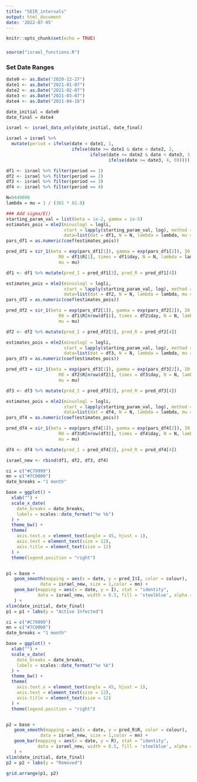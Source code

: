 ```yaml
---
title: "SEIR_intervals"
output: html_document
date: '2022-07-05'
---
```


```r
knitr::opts_chunk$set(echo = TRUE)
```

###
```r
source("israel_functions.R")
```



### Set Date Ranges
```r
date0 <- as.Date("2020-12-27")
date1 <- as.Date("2021-01-07")
date2 <- as.Date("2021-02-07")
date3 <- as.Date("2021-03-07")
date4 <- as.Date("2021-04-18")

date_initial = date0
date_final = date4
```


```r
israel <- israel_data_only(date_initial, date_final)

israel = israel %>% 
  mutate(period = ifelse(date < date1, 1, 
                         ifelse(date >= date1 & date < date2, 2, 
                                ifelse(date >= date2 & date < date3, 3, 
                                       ifelse(date >= date3, 4, 0)))))

df1 <- israel %>% filter(period == 1)
df2 <- israel %>% filter(period == 2)
df3 <- israel %>% filter(period == 3)
df4 <- israel %>% filter(period == 4)
```


```r
N=9449000
lambda = mu = 1 / (365 * 82.8) 

### Add sigma/E()
starting_param_val = list(beta = 1e-2, gamma = 1e-5)
estimates_pois = mle2(minuslogl = logli,
                      start = lapply(starting_param_val, log), method = "Nelder-Mead",
                      data=list(dat = df1, N = N, lambda = lambda, mu = mu))
pars_df1 = as.numeric(coef(estimates_pois))

pred_df1 = sir_1(beta = exp(pars_df1[1]), gamma = exp(pars_df1[2]), I0 = df1$I[1],
                    R0 = df1$R[1], times = df1$day, N = N, lambda = lambda,
                    mu = mu) 

df1 <- df1 %>% mutate(pred_I = pred_df1[3], pred_R = pred_df1[4])

```

```r
estimates_pois = mle2(minuslogl = logli,
                      start = lapply(starting_param_val, log), method = "Nelder-Mead",
                      data=list(dat = df2, N = N, lambda = lambda, mu = mu))
pars_df2 = as.numeric(coef(estimates_pois))

pred_df2 = sir_1(beta = exp(pars_df2[1]), gamma = exp(pars_df2[2]), I0 = df1$I[nrow(df1)],
                    R0 = df1$R[nrow(df1)], times = df2$day, N = N, lambda = lambda,
                    mu = mu) 

df2 <- df2 %>% mutate(pred_I = pred_df2[3], pred_R = pred_df2[4])

```


```r
estimates_pois = mle2(minuslogl = logli,
                      start = lapply(starting_param_val, log), method = "Nelder-Mead",
                      data=list(dat = df3, N = N, lambda = lambda, mu = mu))
pars_df3 = as.numeric(coef(estimates_pois))

pred_df3 = sir_1(beta = exp(pars_df3[1]), gamma = exp(pars_df3[2]), I0 = df2$I[nrow(df2)],
                    R0 = df2$R[nrow(df2)], times = df3$day, N = N, lambda = lambda,
                    mu = mu) 

df3 <- df3 %>% mutate(pred_I = pred_df3[3], pred_R = pred_df3[4])

```

```r
estimates_pois = mle2(minuslogl = logli,
                      start = lapply(starting_param_val, log), method = "Nelder-Mead",
                      data=list(dat = df4, N = N, lambda = lambda, mu = mu))
pars_df4 = as.numeric(coef(estimates_pois))

pred_df4 = sir_1(beta = exp(pars_df4[1]), gamma = exp(pars_df4[2]), I0 = df3$I[nrow(df3)],
                    R0 = df3$R[nrow(df3)], times = df4$day, N = N, lambda = lambda,
                    mu = mu) 

df4 <- df4 %>% mutate(pred_I = pred_df4[3], pred_R = pred_df4[4])

```

```r
israel_new <- rbind(df1, df2, df3, df4)
```

```r
ci = c("#C79999")
mn = c("#7C0000")
date_breaks = "1 month"

base = ggplot() +
  xlab("") +
  scale_x_date(
    date_breaks = date_breaks,
    labels = scales::date_format("%e %b")
  ) +
  theme_bw() +
  theme(
    axis.text.x = element_text(angle = 45, hjust = 1),
    axis.text = element_text(size = 12),
    axis.title = element_text(size = 12)
  ) +
  theme(legend.position = "right")


p1 = base +
   geom_smooth(mapping = aes(x = date, y = pred_I$I, color = colour),
             data = israel_new, size = 1,color = mn) +
   geom_bar(mapping = aes(x = date, y = I), stat = "identity",
            data = israel_new, width = 0.5, fill = 'steelblue', alpha = 0.7,
   ) +
xlim(date_initial, date_final)
p1 = p1 + labs(y = "Active Infected")
```

```r
ci = c("#C79999")
mn = c("#7C0000")
date_breaks = "1 month"

base = ggplot() +
  xlab("") +
  scale_x_date(
    date_breaks = date_breaks,
    labels = scales::date_format("%e %b")
  ) +
  theme_bw() +
  theme(
    axis.text.x = element_text(angle = 45, hjust = 1),
    axis.text = element_text(size = 12),
    axis.title = element_text(size = 12)
  ) +
  theme(legend.position = "right")


p2 = base +
   geom_smooth(mapping = aes(x = date, y = pred_R$R, color = colour),
             data = israel_new, size = 1,color = mn) +
   geom_bar(mapping = aes(x = date, y = R), stat = "identity",
            data = israel_new, width = 0.5, fill = 'steelblue', alpha = 0.7,
   ) +
xlim(date_initial, date_final)
p2 = p2 + labs(y = "Removed")
```

```r
grid.arrange(p1, p2)
```

